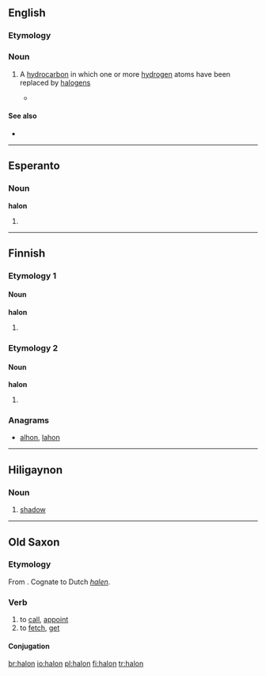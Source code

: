 {{also|Halon}}
==English==

===Etymology===
{{blend|halogen|carbon}}

===Noun===
{{en-noun}}

# {{context|organic chemistry|lang=en}} A [[hydrocarbon]] in which one or more [[hydrogen]] atoms have been replaced by [[halogen]]s
#*{{quote-news|year=2009|date=February 12|author=Azadeh Ensha|title=A Cellphone That Is Made With the Environment in Mind|work=New York Times|url=http://www.nytimes.com/2009/02/12/technology/personaltech/12renew.html
|passage=The Renew is also free of polyvinyl chloride, asbestos, chlorofluorocarbons and '''halons'''. }}

====See also====
*{{pedialite|Haloalkane}}
----
==Esperanto==

===Noun===
'''halon'''

# {{eo-form of|hal|on}} 

----

==Finnish==

===Etymology 1===

====Noun====
'''halon'''

# {{fi-form of|halko|type=noun|case=genitive|pl=singular}}

===Etymology 2===

====Noun====
'''halon'''

# {{fi-form of|halo|type=noun|case=genitive|pl=singular}}

===Anagrams===
* [[alhon#Finnish|alhon]], [[lahon#Finnish|lahon]]

----

==Hiligaynon==

===Noun===
{{hil-noun|halón}}

#[[shadow]]

----

==Old Saxon==

===Etymology===
From {{etyl|gem-pro|osx}} {{term/t|gem-pro|*halōną}}. Cognate to Dutch ''[[halen]]''.

===Verb===
{{osx-verb}}

# to [[call]], [[appoint]]
# to [[fetch]], [[get]]

====Conjugation====
{{osx-conj-wk2|hal}}

[[br:halon]]
[[io:halon]]
[[pl:halon]]
[[fi:halon]]
[[tr:halon]]